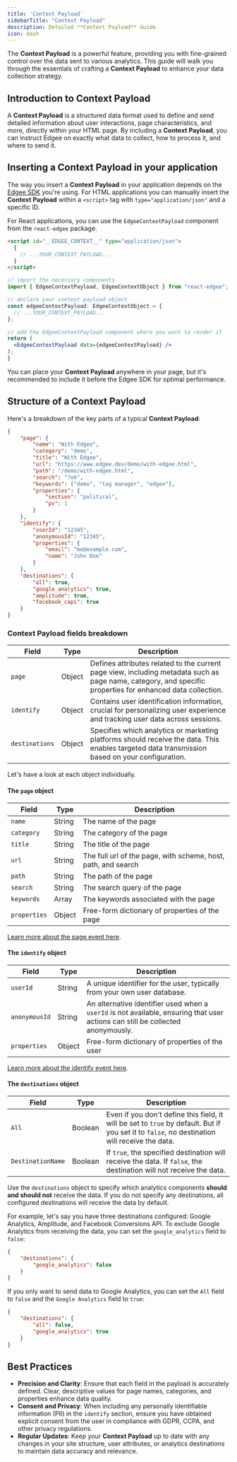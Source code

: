 ```yaml
---
title: 'Context Payload'
sidebarTitle: "Context Payload"
description: Detailed **Context Payload** Guide
icon: dash
---
```


The **Context Payload** is a powerful feature, providing you with fine-grained control over the data sent to various analytics. This guide will walk 
you through the essentials of crafting a **Context Payload** to enhance your data collection strategy.

## Introduction to Context Payload

A **Context Payload** is a structured data format used to define and send detailed information about user interactions, 
page characteristics, and more, directly within your HTML page. By including a **Context Payload**, you can instruct Edgee on exactly what data 
to collect, how to process it, and where to send it.

## Inserting a Context Payload in your application

The way you insert a **Context Payload** in your application depends on the [Edgee SDK](/getting-started/sdk) you're using.
For HTML applications you can manually insert the **Context Payload** within a `<script>` tag with `type="application/json"` and a specific ID. 

For React applications, you can use the `EdgeeContextPayload` component from the `react-edgee` package.

<CodeGroup>

```html HTML page
<script id="__EDGEE_CONTEXT__" type="application/json">
  {
    // ...YOUR_CONTEXT_PAYLOAD...
  }
</script>
```

```jsx ReactJS page
// import the necessary components
import { EdgeeContextPayload, EdgeeContextObject } from "react-edgee";

// declare your context payload object
const edgeeContextPayload: EdgeeContextObject = {
  // ...YOUR_CONTEXT_PAYLOAD...
};

// add the EdgeeContextPayload component where you want to render it
return (
  <EdgeeContextPayload data={edgeeContextPayload} />
);
}
```
</CodeGroup>


<Note>You can place your **Context Payload** anywhere in your page, but it's recommended to include it before the Edgee SDK for optimal performance.</Note>

## Structure of a Context Payload

Here's a breakdown of the key parts of a typical **Context Payload**:

```json
{
    "page": {
        "name": "With Edgee",
        "category": "demo",
        "title": "With Edgee",
        "url": "https://www.edgee.dev/demo/with-edgee.html",
        "path": "/demo/with-edgee.html",
        "search": "?ok",
        "keywords": ["demo", "tag manager", "edgee"],
        "properties": {
            "section": "political",
            "pv": 1
        }
    },
    "identify": {
        "userId": "12345",
        "anonymousId": "12345",
        "properties": {
            "email": "me@example.com",
            "name": "John Doe"
        }
    },
    "destinations": {
        "all": true,
        "google_analytics": true,
        "amplitude": true,
        "facebook_capi": true
    }
}
```

### Context Payload fields breakdown

Field | Type | Description
----- | ---- | ---
`page` | Object | Defines attributes related to the current page view, including metadata such as page name, category, and specific properties for enhanced data collection.
`identify` | Object | Contains user identification information, crucial for personalizing user experience and tracking user data across sessions.
`destinations` | Object | Specifies which analytics or marketing platforms should receive the data. This enables targeted data transmission based on your configuration.


Let's have a look at each object individually.

#### The `page` object

Field | Type | Description
----- | ---- | ---
`name` | String | The name of the page
`category` | String | The category of the page
`title` | String | The title of the page
`url` | String | The full url of the page, with scheme, host, path, and search
`path` | String | The path of the page
`search` | String | The search query of the page
`keywords` | Array | The keywords associated with the page
`properties` | Object | Free-form dictionary of properties of the page

[Learn more about the page event here](/services/data-collection/page-event).

#### The `identify` object

Field | Type | Description
----- | ---- | ---
`userId` | String | A unique identifier for the user, typically from your own user database.
`anonymousId` | String | An alternative identifier used when a `userId` is not available, ensuring that user actions can still be collected anonymously.
`properties` | Object | Free-form dictionary of properties of the user

[Learn more about the identify event here](/services/data-collection/identify-event).


#### The `destinations` object

Field | Type | Description
----- | ---- | ---
`All` | Boolean | Even if you don't define this field, it will be set to `true` by default. But if you set it to `false`, no destination will receive the data.
`DestinationName` | Boolean | If `true`, the specified destination will receive the data. If `false`, the destination will not receive the data.

Use the `destinations` object to specify which analytics components **should and should not** receive the data. If you do not specify any destinations, 
all configured destinations will receive the data by default.

For example, let's say you have three destinations configured: Google Analytics, Amplitude, and Facebook Conversions API. 
To exclude Google Analytics from receiving the data, you can set the `google_analytics` field to `false`:

```json
{
    "destinations": {
        "google_analytics": false
    }
}
```

If you only want to send data to Google Analytics, you can set the `All` field to `false` and the `Google Analytics` field to `true`:
```json
{
    "destinations": {
        "all": false,
        "google_analytics": true
    }
}
```

## Best Practices

- **Precision and Clarity**: Ensure that each field in the payload is accurately defined. Clear, descriptive values for page names, categories, and properties enhance data quality.
- **Consent and Privacy**: When including any personally identifiable information (PII) in the `identify` section, ensure you have obtained explicit consent from the user in compliance with GDPR, CCPA, and other privacy regulations.
- **Regular Updates**: Keep your **Context Payload** up to date with any changes in your site structure, user attributes, or analytics destinations to maintain data accuracy and relevance.

